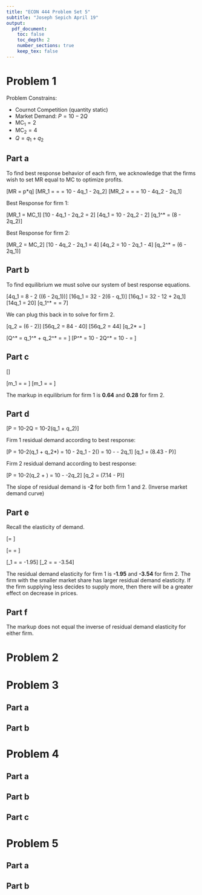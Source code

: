 ```yaml
---
title: "ECON 444 Problem Set 5"
subtitle: "Joseph Sepich April 19"
output:
  pdf_document:
    toc: false
    toc_depth: 2
    number_sections: true
    keep_tex: false
---
```


# Problem 1

Problem Constrains:

* Cournot Competition (quantity static)
* Market Demand: $P = 10 - 2Q$
* $\text{MC}_1 = 2$
* $\text{MC}_2 = 4$
* $Q = q_1 + q_2$

## Part a

To find best response behavior of each firm, we acknowledge that the firms wish to set MR equal to MC to optimize profits.

\[MR = p*q\]
\[MR_1 = \frac{d((10 - 2(q_1 + q_2)) * q_1)}{dq_1} = \frac{d(10q_1 - 2q_1^2-2q_1q_2)}{dq_1} = 10 - 4q_1 - 2q_2\]
\[MR_2 = \frac{d((10 - 2(q_1 + q_2)) * q_2)}{dq_2} = \frac{d(10q_2 - 2q_2^2-2q_2q_1)}{dq_2} = 10 - 4q_2 - 2q_1\]

Best Response for firm 1:

\[MR_1 = MC_1\]
\[10 - 4q_1 - 2q_2 = 2\]
\[4q_1 = 10 - 2q_2 - 2\]
\[q_1^* = \frac14(8 - 2q_2)\]

Best Response for firm 2:

\[MR_2 = MC_2\]
\[10 - 4q_2 - 2q_1 = 4\]
\[4q_2 = 10 - 2q_1 - 4\]
\[q_2^* = \frac14(6 - 2q_1)\]

## Part b

To find equilibrium we must solve our system of best response equations.

\[4q_1 = 8 - 2 (\frac14(6 - 2q_1))\]
\[16q_1 = 32 - 2(6 - q_1)\]
\[16q_1 = 32 - 12 + 2q_1\]
\[14q_1 = 20\]
\[q_1^* = \frac{20}{14} = \frac{10}7\]

We can plug this back in to solve for firm 2.

\[q_2 = \frac14(6 - 2\frac{20}{14})\]
\[56q_2 = 84 - 40\]
\[56q_2 = 44\]
\[q_2* = \frac{11}{14}\]

\[Q^* = q_1^* + q_2^* = \frac{20 + 11}{14} = \frac{31}{14}\]
\[P^* = 10 - 2Q^* = 10 - \frac{31}{7} = \frac{39}{7} \approx 5.57\]

## Part c

\[\text{Markup:}\frac{p-c}{p}\]

\[m_1 = \frac{p-MC_1}{p} = \frac{5.57 - 2}{5.57} \approx 0.64\]
\[m_1 = \frac{p-MC_2}{p} = \frac{5.57 - 4}{5.57} \approx 0.28\]

The markup in equilibrium for firm 1 is **0.64** and **0.28** for firm 2.

## Part d

\[P = 10-2Q = 10-2(q_1 + q_2)\]

Firm 1 residual demand according to best response:

\[P = 10-2(q_1 + q_2*) = 10 - 2q_1 - 2(\frac{11}{14}) = 10 - \frac{11}{7} - 2q_1\]
\[q_1 = \frac12(8.43 - P)\]

Firm 2 residual demand according to best response:

\[P = 10-2(q_2 + \frac{20}{14}) = 10 - \frac{20}{7}-2q_2\]
\[q_2 = \frac12(7.14 - P)\]

The slope of residual demand is **-2** for both firm 1 and 2. (Inverse market demand curve)

## Part e

Recall the elasticity of demand.

\[\epsilon = \frac{dQ}{dP}\frac{P}{Q}\]

\[\epsilon = \frac{-P}{2Q} = \frac{-5.57}{2(q)}\]

\[\epsilon_1 = \frac{-5.57}{2(1.43)} = -1.95\]
\[\epsilon_2 = \frac{-5.57}{2(0.786)} = -3.54\]

The residual demand elasticity for firm 1 is **-1.95** and **-3.54** for firm 2. The firm with the smaller market share has larger residual demand elasticity. If the firm supplying less decides to supply more, then there will be a greater effect on decrease in prices.

## Part f

The markup does not equal the inverse of residual demand elasticity for either firm.

# Problem 2

# Problem 3

## Part a

## Part b

# Problem 4

## Part a

## Part b

## Part c

# Problem 5

## Part a

## Part b









